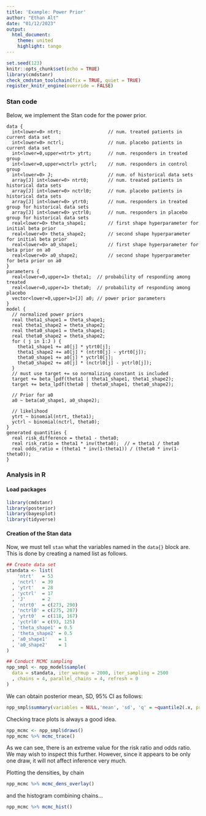 ```yaml
---
title: 'Example: Power Prior'
author: "Ethan Alt"
date: "01/12/2023"
output: 
  html_document:
    theme: united
    highlight: tango
---
```


```r
set.seed(123)
knitr::opts_chunk$set(echo = TRUE)
library(cmdstanr)
check_cmdstan_toolchain(fix = TRUE, quiet = TRUE)
register_knitr_engine(override = FALSE)
```


### Stan code
Below, we implement the Stan code for the power prior.
```cmdstan
data {
  int<lower=0> ntrt;                 // num. treated patients in current data set
  int<lower=0> nctrl;                // num. placebo patients in current data set
  int<lower=0,upper=ntrt> ytrt;      // num. responders in treated group
  int<lower=0,upper=nctrl> yctrl;    // num. responders in control group
  int<lower=0> J;                    // num. of historical data sets
  array[J] int<lower=0> ntrt0;       // num. treated patients in historical data sets
  array[J] int<lower=0> nctrl0;      // num. placebo patients in historical data sets
  array[J] int<lower=0> ytrt0;       // num. responders in treated group for historical data sets
  array[J] int<lower=0> yctrl0;      // num. responders in placebo group for historical data sets
  real<lower=0> theta_shape1;        // first shape hyperparameter for initial beta prior
  real<lower=0> theta_shape2;        // second shape hyperparameter for initial beta prior
  real<lower=0> a0_shape1;           // first shape hyperparameter for beta prior on a0
  real<lower=0> a0_shape2;           // second shape hyperparameter for beta prior on a0
}
parameters {
  real<lower=0,upper=1> theta1;  // probability of responding among treated
  real<lower=0,upper=1> theta0;  // probability of responding among placebo
  vector<lower=0,upper=1>[J] a0; // power prior parameters
}
model {
  // normalized power priors
  real theta1_shape1 = theta_shape1;
  real theta1_shape2 = theta_shape2;
  real theta0_shape1 = theta_shape1;
  real theta0_shape2 = theta_shape2;
  for ( j in 1:J ) {
    theta1_shape1 += a0[j] * ytrt0[j];
    theta1_shape2 += a0[j] * (ntrt0[j] - ytrt0[j]);
    theta0_shape1 += a0[j] * yctrl0[j];
    theta0_shape2 += a0[j] * (nctrl0[j] - yctrl0[j]);
  }
  // must use target += so normalizing constant is included
  target += beta_lpdf(theta1 | theta1_shape1, theta1_shape2);
  target += beta_lpdf(theta0 | theta0_shape1, theta0_shape2);
  
  // Prior for a0
  a0 ~ beta(a0_shape1, a0_shape2);
  
  // likelihood
  ytrt ~ binomial(ntrt, theta1);
  yctrl ~ binomial(nctrl, theta0);
}
generated quantities {
  real risk_difference = theta1 - theta0;
  real risk_ratio = theta1 * inv(theta0);  // = theta1 / theta0
  real odds_ratio = (theta1 * inv(1-theta1)) / (theta0 * inv(1-theta0));
}
```



### Analysis in R
#### Load packages
```r
library(cmdstanr)
library(posterior)
library(bayesplot)
library(tidyverse)
```

#### Creation of the Stan data

Now, we must tell `stan` what the variables named in the `data{}` block are.
This is done by creating a named list as follows.

```r
## Create data set
standata <- list(
    'ntrt'   = 53
  , 'nctrl'  = 39
  , 'ytrt'   = 28
  , 'yctrl'  = 17
  , 'J'      = 2
  , 'ntrt0'  = c(273, 290)
  , 'nctrl0' = c(275, 287)
  , 'ytrt0'  = c(118, 167)
  , 'yctrl0' = c(93, 125)
  , 'theta_shape1' = 0.5
  , 'theta_shape2' = 0.5
  , 'a0_shape1'    = 1
  , 'a0_shape2'    = 1
)

## Conduct MCMC sampling
npp_smpl <- npp_model$sample(
  data = standata, iter_warmup = 2000, iter_sampling = 2500
  , chains = 4, parallel_chains = 4, refresh = 0
)
```

We can obtain posterior mean, SD, 95% CI as follows:
```r
npp_smpl$summary(variables = NULL,'mean', 'sd', 'q' = ~quantile2(.x, probs = c(0.025, 0.975)))
```

Checking trace plots is always a good idea.
```r
npp_mcmc <- npp_smpl$draws()
npp_mcmc %>% mcmc_trace()
```
As we can see, there is an extreme value for the risk ratio
and odds ratio. We may wish to inspect this further. However, since it appears
to be only one draw, it will not affect inference very much.

Plotting the densities, by chain

```r
npp_mcmc %>% mcmc_dens_overlay()
```

and the histogram combining chains...

```r
npp_mcmc %>% mcmc_hist()
```
